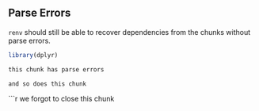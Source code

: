 
## Parse Errors

`renv` should still be able to recover dependencies from the chunks without
parse errors.

```r
library(dplyr)
```

```r
this chunk has parse errors
```

```r
and so does this chunk
```

```r
we forgot to close this chunk
